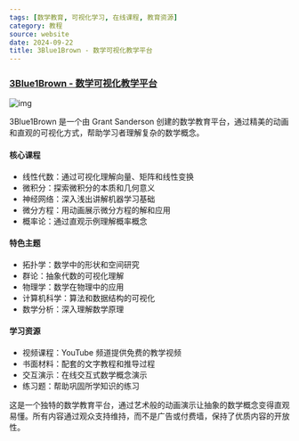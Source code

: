 ```yaml
---
tags: [数学教育, 可视化学习, 在线课程, 教育资源]
category: 教程
source: website
date: 2024-09-22
title: 3Blue1Brown - 数学可视化教学平台
---
```


### [3Blue1Brown - 数学可视化教学平台](https://www.3blue1brown.com/)

![img](https://img.mengpeng.tech/i/2024/12/13/675bcd2d5555d.webp)

3Blue1Brown 是一个由 Grant Sanderson 创建的数学教育平台，通过精美的动画和直观的可视化方式，帮助学习者理解复杂的数学概念。

#### 核心课程
- 线性代数：通过可视化理解向量、矩阵和线性变换
- 微积分：探索微积分的本质和几何意义
- 神经网络：深入浅出讲解机器学习基础
- 微分方程：用动画展示微分方程的解和应用
- 概率论：通过直观示例理解概率概念

#### 特色主题
- 拓扑学：数学中的形状和空间研究
- 群论：抽象代数的可视化理解
- 物理学：数学在物理中的应用
- 计算机科学：算法和数据结构的可视化
- 数学分析：深入理解数学原理

#### 学习资源
- 视频课程：YouTube 频道提供免费的教学视频
- 书面材料：配套的文字教程和推导过程
- 交互演示：在线交互式数学概念演示
- 练习题：帮助巩固所学知识的练习

这是一个独特的数学教育平台，通过艺术般的动画演示让抽象的数学概念变得直观易懂。所有内容通过观众支持维持，而不是广告或付费墙，保持了优质内容的开放性。 